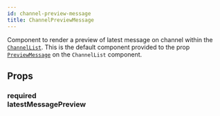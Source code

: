 ```yaml
---
id: channel-preview-message
title: ChannelPreviewMessage
---
```



Component to render a preview of latest message on channel within the [`ChannelList`](../../channel-list).
This is the default component provided to the prop [`PreviewMessage`](../../channel-list#previewmessage) on the `ChannelList` component.

## Props

### <div class="label required">required</div> **latestMessagePreview**

<LatestMessagePreview />

